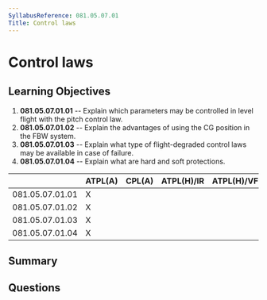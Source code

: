 ```yaml
---
SyllabusReference: 081.05.07.01
Title: Control laws
---
```


# Control laws

## Learning Objectives

1. **081.05.07.01.01** -- Explain which parameters may be controlled in level
   flight with the pitch control law.
2. **081.05.07.01.02** -- Explain the advantages of using the CG position in the
   FBW system.
3. **081.05.07.01.03** -- Explain what type of flight-degraded control laws may
   be available in case of failure.
4. **081.05.07.01.04** -- Explain what are hard and soft protections.

|                 | ATPL(A) | CPL(A) | ATPL(H)/IR | ATPL(H)/VFR | CPL(H) | IR  | CBIR(A) |
| --------------- | ------- | ------ | ---------- | ----------- | ------ | --- | ------- |
| 081.05.07.01.01 | X       |        |            |             |        |     |         |
| 081.05.07.01.02 | X       |        |            |             |        |     |         |
| 081.05.07.01.03 | X       |        |            |             |        |     |         |
| 081.05.07.01.04 | X       |        |            |             |        |     |         |

## Summary

## Questions
